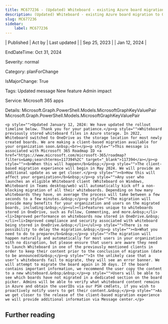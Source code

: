 ```yaml
---
title: MC677236 - (Updated) Whiteboard - existing Azure board migration to ODB storage
description: (Updated) Whiteboard - existing Azure board migration to ODB storage
slug: MC677236
sidebar:
    label: MC677236
---
```



| Published | Act by | Last updated |
| Sep 25, 2023 |  | Jan 12, 2024 |

EndDateTime: Oct 31, 2024

Severity: normal

Category: planForChange

IsMajorChange: True

Tags: Updated message New feature Admin impact

Service: Microsoft 365 apps

Details: Microsoft.Graph.PowerShell.Models.MicrosoftGraphKeyValuePair Microsoft.Graph.PowerShell.Models.MicrosoftGraphKeyValuePair

```
<p style="">Updated January 12, 2024: We have updated the rollout timeline below. Thank you for your patience.</p><p style="">Whiteboard previously stored whiteboard files in Azure storage. In 2022, Whiteboard switched to OneDrive as the storage location for most newly created boards. We are making a client-based migration available for your organization soon.&nbsp;<br></p><p style="">This message is associated with Microsoft 365 Roadmap ID <a href="https://www.microsoft.com/microsoft-365/roadmap?filters=&amp;searchterms=117394%2C" target="_blank">117394</a></p><p style=""><b>When this will happen</b>&nbsp;</p><p style="">The client-based migration experience will begin in May 2024. We will provide an additional update as we get closer.</p><p style=""><b>How this will affect your organization</b>&nbsp;</p><p style="">Any user who launches an eligible Whiteboard client (Whiteboard on Windows, Whiteboard in Teams desktop/web) will automatically kick off a non-blocking migration of all their whiteboards. Depending on how many whiteboards they have, on average the process will take between a few seconds to a few minutes.&nbsp;</p><p style="">The migration will provide many benefits for your organization and users on the migrated boards, including:&nbsp;</p><ul><li>Features unique to whiteboards stored in OneDrive, such as Follow, Commenting, and more.&nbsp;</li><li>Improved performance on whiteboards now stored in OneDrive.&nbsp;</li><li>Improved compliance and security associated with whiteboard being stored in OneDrive.&nbsp;</li></ul><p style="">There is no possibility to delay the migration.&nbsp;</p><p style=""><b>What you need to do to prepare</b>&nbsp;</p><p style="">The migration will happen naturally and automatically for most users in your organization with no disruption, but please ensure that users are aware they need to launch Whiteboard in one of the previously mentioned clients in order to keep their content prior to the conclusion of migration (date to be announced)&nbsp;</p><p style="">In the unlikely case that a user’s whiteboards fail to migrate, they will see an error banner. We will attempt to migrate the board again in 30 days. If the board contains important information, we recommend the user copy the content to a new whiteboard.&nbsp;&nbsp;</p><p style="">Users will be able to see which boards have not migrated in a dedicated section on the board picker. Admins will be able to verify what whiteboard content remains in Azure and obtain the userIDs via our PSH cmdlets, if you wish to proactively notify users to get their content.&nbsp;</p><p style="">As we get closer to the release of the client-based migration experience we will provide additional information via Message center.</p>
```

## Further reading
